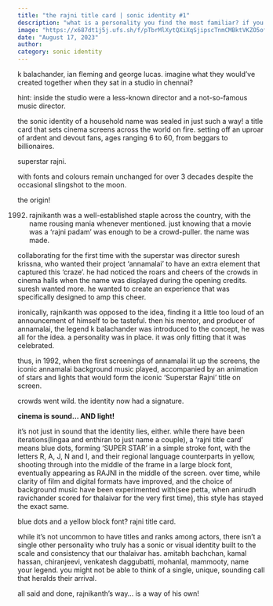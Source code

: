 ```yaml
---
title: "the rajni title card | sonic identity #1"
description: "what is a personality you find the most familiar? if you closed your eyes, could you put a voice to that personality?"
image: "https://x687dt1j5j.ufs.sh/f/pTbrMlXytQXiXqSjipscTnmCMBktVKZO5ofSazG3yJAgPeIu"
date: "August 17, 2023"
author:
category: sonic identity
---
```


k balachander, ian fleming and george lucas. imagine what they would’ve created together when they sat in a studio in chennai?

hint: inside the studio were a less-known director and a not-so-famous music director.

the sonic identity of a household name was sealed in just such a way! a title card that sets cinema screens across the world on fire. setting off an uproar of ardent and devout fans, ages ranging 6 to 60, from beggars to billionaires.

superstar rajni.

with fonts and colours remain unchanged for over 3 decades despite the occasional slingshot to the moon.

the origin!

1992. rajnikanth was a well-established staple across the country, with the name rousing mania whenever mentioned. just knowing that a movie was a ‘rajni padam’ was enough to be a crowd-puller. the name was made.

collaborating for the first time with the superstar was director suresh krissna, who wanted their project ‘annamalai’ to have an extra element that captured this ‘craze’. he had noticed the roars and cheers of the crowds in cinema halls when the name was displayed during the opening credits. suresh wanted more. he wanted to create an experience that was specifically designed to amp this cheer.

ironically, rajnikanth was opposed to the idea, finding it a little too loud of an announcement of himself to be tasteful. then his mentor, and producer of annamalai, the legend k balachander was introduced to the concept, he was all for the idea. a personality was in place. it was only fitting that it was celebrated.

thus, in 1992, when the first screenings of annamalai lit up the screens, the iconic annamalai background music played, accompanied by an animation of stars and lights that would form the iconic ‘Superstar Rajni’ title on screen.

crowds went wild. the identity now had a signature.

**cinema is sound… AND light!**

it’s not just in sound that the identity lies, either. while there have been iterations(lingaa and enthiran to just name a couple), a ‘rajni title card’ means blue dots, forming ‘SUPER STAR’ in a simple stroke font, with the letters R, A, J, N and I, and their regional language counterparts in yellow, shooting through into the middle of the frame in a large block font, eventually appearing as RAJNI in the middle of the screen. over time, while clarity of film and digital formats have improved, and the choice of background music have been experimented with(see petta, when anirudh ravichander scored for thalaivar for the very first time), this style has stayed the exact same.

blue dots and a yellow block font? rajni title card.

while it’s not uncommon to have titles and ranks among actors, there isn’t a single other personality who truly has a sonic or visual identity built to the scale and consistency that our thalaivar has. amitabh bachchan, kamal hassan, chiranjeevi, venkatesh daggubatti, mohanlal, mammooty, name your legend. you might not be able to think of a single, unique, sounding call that heralds their arrival.

all said and done, rajnikanth’s way… is a way of his own!
